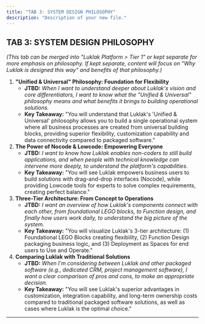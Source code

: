 ```yaml
---
title: "TAB 3: SYSTEM DESIGN PHILOSOPHY"
description: "Description of your new file."
---
```


## **TAB 3: SYSTEM DESIGN PHILOSOPHY**

_(This tab can be merged into "Luklak Platform \> Tier 1" or kept separate for more emphasis on philosophy. If kept separate, content will focus on "Why Luklak is designed this way" and benefits of that philosophy.)_

1. **"Unified & Universal" Philosophy: Foundation for Flexibility**
   - **JTBD:** _When I want to understand deeper about Luklak's vision and core differentiators, I want to know what the "Unified & Universal" philosophy means and what benefits it brings to building operational solutions._
   - **Key Takeaway:** "You will understand that Luklak's 'Unified & Universal' philosophy allows you to build a single operational system where all business processes are created from universal building blocks, providing superior flexibility, customization capability and data connectivity compared to packaged software."
2. **The Power of Nocode & Lowcode: Empowering Everyone**
   - **JTBD:** _I want to know how Luklak enables non-coders to still build applications, and when people with technical knowledge can intervene more deeply, to understand the platform's capabilities._
   - **Key Takeaway:** "You will see Luklak empowers business users to build solutions with drag-and-drop interfaces (Nocode), while providing Lowcode tools for experts to solve complex requirements, creating perfect balance."
3. **Three-Tier Architecture: From Concept to Operations**
   - **JTBD:** _I want an overview of how Luklak's components connect with each other, from foundational LEGO blocks, to Function design, and finally how users work daily, to understand the big picture of the system._
   - **Key Takeaway:** "You will visualize Luklak's 3-tier architecture: (1) Foundational LEGO Blocks creating flexibility, (2) Function Design packaging business logic, and (3) Deployment as Spaces for end users to Use and Operate."
4. **Comparing Luklak with Traditional Solutions**
   - **JTBD:** _When I'm considering between Luklak and other packaged software (e.g., dedicated CRM, project management software), I want a clear comparison of pros and cons, to make an appropriate decision._
   - **Key Takeaway:** "You will see Luklak's superior advantages in customization, integration capability, and long-term ownership costs compared to traditional packaged software solutions, as well as cases where Luklak is the optimal choice."

---